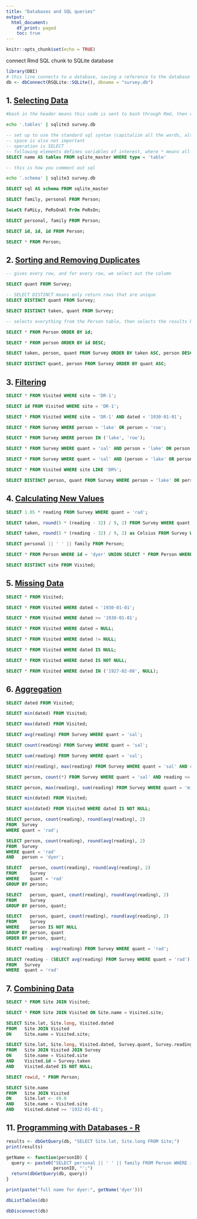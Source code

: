 ```yaml
---
title: "Databases and SQL queries"
output:
  html_document:
    df_print: paged
    toc: true
---
```


```r
knitr::opts_chunk$set(echo = TRUE)
```

connect Rmd SQL chunk to SQLite database

```r
library(DBI)
# this line connects to a database, saving a reference to the database as the variable "db"
db <- dbConnect(RSQLite::SQLite(), dbname = "survey.db")
```

## 1. [Selecting Data](https://swcarpentry.github.io/sql-novice-survey/01-select/index.html)

```bash

#bash in the header means this code is sent to bash through Rmd, then runs the line, then closes bash. This means context doesn't carry over from one block to the next. This means you can't have the same bash script in multiple blocks! 

echo '.tables' | sqlite3 survey.db
```
```sql
-- set up to use the standard sql syntax (capitalize all the words, although sql is case insensitive)
-- space is also not important
-- operation is SELECT
-- following elements defines variables of interest, where * means all the columns
SELECT name AS tables FROM sqlite_master WHERE type = 'table'

-- this is how you comment out sql
```

```bash
echo '.schema' | sqlite3 survey.db
```
```sql
SELECT sql AS schema FROM sqlite_master
```

```sql
SELECT family, personal FROM Person;
```

```sql
SeLeCt FaMiLy, PeRsOnAl FrOm PeRsOn;
```

```sql
SELECT personal, family FROM Person;
```

```sql
SELECT id, id, id FROM Person;
```

```sql
SELECT * FROM Person;
```

## 2. [Sorting and Removing Duplicates](https://swcarpentry.github.io/sql-novice-survey/02-sort-dup/index.html)

```sql

-- gives every row, and for every row, we select out the column 

SELECT quant FROM Survey;
```

```sql

-- SELECT DISTINCT means only return rows that are unique
SELECT DISTINCT quant FROM Survey;
```

```sql
SELECT DISTINCT taken, quant FROM Survey;
```

```sql

-- selects everything from the Person table, then selects the results by id. 

SELECT * FROM Person ORDER BY id;
```

```sql
SELECT * FROM person ORDER BY id DESC;
```

```sql
SELECT taken, person, quant FROM Survey ORDER BY taken ASC, person DESC;
```

```sql
SELECT DISTINCT quant, person FROM Survey ORDER BY quant ASC;
```

## 3. [Filtering](https://swcarpentry.github.io/sql-novice-survey/03-filter/index.html)

```sql
SELECT * FROM Visited WHERE site = 'DR-1';
```

```sql
SELECT id FROM Visited WHERE site = 'DR-1';
```

```sql
SELECT * FROM Visited WHERE site = 'DR-1' AND dated < '1930-01-01';
```

```sql
SELECT * FROM Survey WHERE person = 'lake' OR person = 'roe';
```

```sql
SELECT * FROM Survey WHERE person IN ('lake', 'roe');
```

```sql
SELECT * FROM Survey WHERE quant = 'sal' AND person = 'lake' OR person = 'roe';
```

```sql
SELECT * FROM Survey WHERE quant = 'sal' AND (person = 'lake' OR person = 'roe');
```

```sql
SELECT * FROM Visited WHERE site LIKE 'DR%';
```

```sql
SELECT DISTINCT person, quant FROM Survey WHERE person = 'lake' OR person = 'roe';
```

## 4. [Calculating New Values](https://swcarpentry.github.io/sql-novice-survey/04-calc/index.html)

```sql
SELECT 1.05 * reading FROM Survey WHERE quant = 'rad';
```

```sql
SELECT taken, round(5 * (reading - 32) / 9, 2) FROM Survey WHERE quant = 'temp';
```

```sql
SELECT taken, round(5 * (reading - 32) / 9, 2) as Celsius FROM Survey WHERE quant = 'temp';
```

```sql
SELECT personal || ' ' || family FROM Person;
```

```sql
SELECT * FROM Person WHERE id = 'dyer' UNION SELECT * FROM Person WHERE id = 'roe';
```

```sql
SELECT DISTINCT site FROM Visited;
```

## 5. [Missing Data](https://swcarpentry.github.io/sql-novice-survey/05-null/index.html)

```sql
SELECT * FROM Visited;
```

```sql
SELECT * FROM Visited WHERE dated < '1930-01-01';
```

```sql
SELECT * FROM Visited WHERE dated >= '1930-01-01';
```

```sql
SELECT * FROM Visited WHERE dated = NULL;
```

```sql
SELECT * FROM Visited WHERE dated != NULL;
```

```sql
SELECT * FROM Visited WHERE dated IS NULL;
```

```sql
SELECT * FROM Visited WHERE dated IS NOT NULL;
```

```sql
SELECT * FROM Visited WHERE dated IN ('1927-02-08', NULL);
```

## 6. [Aggregation](https://swcarpentry.github.io/sql-novice-survey/06-agg/index.html)

```sql
SELECT dated FROM Visited;
```

```sql
SELECT min(dated) FROM Visited;
```

```sql
SELECT max(dated) FROM Visited;
```

```sql
SELECT avg(reading) FROM Survey WHERE quant = 'sal';
```

```sql
SELECT count(reading) FROM Survey WHERE quant = 'sal';
```

```sql
SELECT sum(reading) FROM Survey WHERE quant = 'sal';
```

```sql
SELECT min(reading), max(reading) FROM Survey WHERE quant = 'sal' AND reading <= 1.0;
```

```sql
SELECT person, count(*) FROM Survey WHERE quant = 'sal' AND reading <= 1.0;
```

```sql
SELECT person, max(reading), sum(reading) FROM Survey WHERE quant = 'missing';
```

```sql
SELECT min(dated) FROM Visited;
```

```sql
SELECT min(dated) FROM Visited WHERE dated IS NOT NULL;
```

```sql
SELECT person, count(reading), round(avg(reading), 2)
FROM  Survey
WHERE quant = 'rad';
```

```sql
SELECT person, count(reading), round(avg(reading), 2)
FROM  Survey
WHERE quant = 'rad'
AND   person = 'dyer';
```

```sql
SELECT   person, count(reading), round(avg(reading), 2)
FROM     Survey
WHERE    quant = 'rad'
GROUP BY person;
```

```sql
SELECT   person, quant, count(reading), round(avg(reading), 2)
FROM     Survey
GROUP BY person, quant;
```

```sql
SELECT   person, quant, count(reading), round(avg(reading), 2)
FROM     Survey
WHERE    person IS NOT NULL
GROUP BY person, quant
ORDER BY person, quant;
```

```sql
SELECT reading - avg(reading) FROM Survey WHERE quant = 'rad';
```

```sql
SELECT reading - (SELECT avg(reading) FROM Survey WHERE quant = 'rad')
FROM   Survey
WHERE  quant = 'rad'
```

## 7. [Combining Data](https://swcarpentry.github.io/sql-novice-survey/07-join/index.html)

```sql
SELECT * FROM Site JOIN Visited;
```

```sql
SELECT * FROM Site JOIN Visited ON Site.name = Visited.site;
```

```sql
SELECT Site.lat, Site.long, Visited.dated
FROM   Site JOIN Visited
ON     Site.name = Visited.site;
```

```sql
SELECT Site.lat, Site.long, Visited.dated, Survey.quant, Survey.reading
FROM   Site JOIN Visited JOIN Survey
ON     Site.name = Visited.site
AND    Visited.id = Survey.taken
AND    Visited.dated IS NOT NULL;
```

```sql
SELECT rowid, * FROM Person;
```

```sql
SELECT Site.name
FROM   Site JOIN Visited
ON     Site.lat <- 49.0
AND    Site.name = Visited.site
AND    Visited.dated >= '1932-01-01';
```

## 11. [Programming with Databases - R](https://swcarpentry.github.io/sql-novice-survey/11-prog-R/index.html)

```r
results <- dbGetQuery(db, "SELECT Site.lat, Site.long FROM Site;")
print(results)
```

```r
getName <- function(personID) {
  query <- paste0("SELECT personal || ' ' || family FROM Person WHERE id =='",
                  personID, "';")
  return(dbGetQuery(db, query))
}

print(paste("full name for dyer:", getName('dyer')))
```

```r
dbListTables(db)
```

```r
dbDisconnect(db)
```


